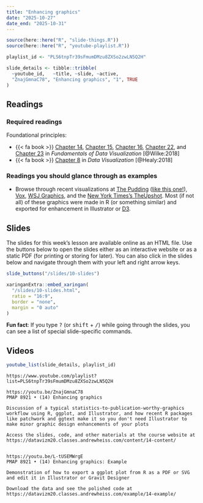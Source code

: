 ```yaml
---
title: "Enhancing graphics"
date: "2025-10-27"
date_end: "2025-10-31"
---
```


```r
source(here::here("R", "slide-things.R"))
source(here::here("R", "youtube-playlist.R"))

playlist_id <- "PLS6tnpTr39sFmumDMzu8ZXSo2zwLN5Q2H"

slide_details <- tibble::tribble(
  ~youtube_id,   ~title, ~slide, ~active,
  "ZnajGmnaC78", "Enhancing graphics", "1", TRUE
)
```

## Readings

### Required readings

Foundational principles:

- {{< fa book >}} [Chapter 14](https://clauswilke.com/dataviz/proportional-ink.html), [Chapter 15](https://clauswilke.com/dataviz/overlapping-points.html), [Chapter 16](https://clauswilke.com/dataviz/color-pitfalls.html), [Chapter 22](https://clauswilke.com/dataviz/avoid-line-drawings.html), and [Chapter 23](https://clauswilke.com/dataviz/no-3d.html) in *Fundamentals of Data Visualization* [@Wilke:2018]
- {{< fa book >}} [Chapter 8](http://socviz.co/refineplots.html) in *Data Visualization* [@Healy:2018]

### Readings you should glance through as examples

- Browse through recent visualizations at [The Pudding](https://pudding.cool/) ([like this one!](https://pudding.cool/2018/08/pockets/)), [Vox](https://www.vox.com/), [WSJ Graphics](https://graphics.wsj.com/), and the [New York Times's TheUpshot](https://www.nytimes.com/section/upshot). Most (if not all) of these graphics were made in R (or something similar) and exported for enhancement in Illustrator or [D3](https://d3js.org/).


## Slides

The slides for this week's lesson are available online as an HTML file. Use the buttons below to open the slides either as an interactive website or as a static PDF (for printing or storing for later). You can also click in the slides below and navigate through them with your left and right arrow keys.

```r
slide_buttons("/slides/10-slides")

xaringanExtra::embed_xaringan(
  "/slides/10-slides.html",
  ratio = "16:9",
  border = "none",
  margin = "0 auto"
)
```

:::{.callout-tip}
**Fun fact**: If you type <kbd>?</kbd> (or <kbd>shift</kbd> + <kbd>/</kbd>) while going through the slides, you can see a list of special slide-specific commands.
:::


## Videos

```r
youtube_list(slide_details, playlist_id)
```


```cat
https://www.youtube.com/playlist?list=PLS6tnpTr39sFmumDMzu8ZXSo2zwLN5Q2H

https://youtu.be/ZnajGmnaC78
PMAP 8921 • (14) Enhancing graphics

Discussion of a typical statistics-to-publication-worthy-graphics workflow using R, ggplot, and Illustrator, and how recent R packages like patchwork and ggtext make it so you don't need Illustrator to make minor graphic design enhancements of your plots

Access the slides, code, and other materials at the course website at https://datavizm20.classes.andrewheiss.com/content/14-content/


https://youtu.be/L-tUSEMWrgE
PMAP 8921 • (14) Enhancing graphics: Example

Demonstration of how to export a ggplot plot from R as a PDF or SVG and edit it in Illustrator or Gravit Designer

Download the data and see the polished code at https://datavizm20.classes.andrewheiss.com/example/14-example/
```
